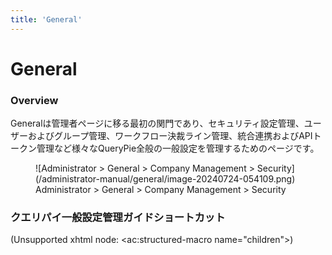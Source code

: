 ```yaml
---
title: 'General'
---
```


# General

### Overview

Generalは管理者ページに移る最初の関門であり、セキュリティ設定管理、ユーザーおよびグループ管理、ワークフロー決裁ライン管理、統合連携およびAPIトークン管理など様々なQueryPie全般の一般設定を管理するためのページです。

<figure data-layout="center" data-align="center">
![Administrator &gt; General &gt; Company Management &gt; Security](/administrator-manual/general/image-20240724-054109.png)
<figcaption>
Administrator &gt; General &gt; Company Management &gt; Security
</figcaption>
</figure>


### クエリパイ一般設定管理ガイドショートカット

(Unsupported xhtml node: &lt;ac:structured-macro name="children"&gt;)
